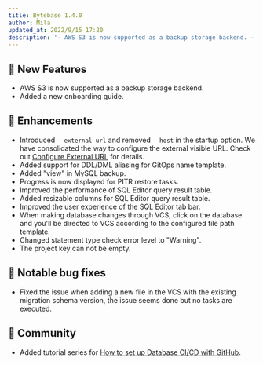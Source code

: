 ```yaml
---
title: Bytebase 1.4.0
author: Mila
updated_at: 2022/9/15 17:20
description: '- AWS S3 is now supported as a backup storage backend. - Added a new onboarding guide. - Introduced `--external-url` and removed `--host` in the startup option.'
---
```



## 🚀 New Features

- AWS S3 is now supported as a backup storage backend.
- Added a new onboarding guide.

## 🎄 Enhancements

- Introduced `--external-url` and removed `--host` in the startup option. We have consolidated the way to configure the external visible URL. Check out [Configure External URL](/get-started/self-host/external-url) for details.
- Added support for DDL/DML aliasing for GitOps name template.
- Added "view" in MySQL backup.
- Progress is now displayed for PITR restore tasks.
- Improved the performance of SQL Editor query result table.
- Added resizable columns for SQL Editor query result table.
- Improved the user experience of the SQL Editor tab bar.
- When making database changes through VCS, click on the database and you'll be directed to VCS according to the configured file path template.
- Changed statement type check error level to "Warning".
- The project key can not be empty.

## 🐞 Notable bug fixes

- Fixed the issue when adding a new file in the VCS with the existing migration schema version, the issue seems done but no tasks are executed.

## 🎠 Community

- Added tutorial series for [How to set up Database CI/CD with GitHub](/tutorials/gitops-github-workflow/).

<InstallUpgrade />
